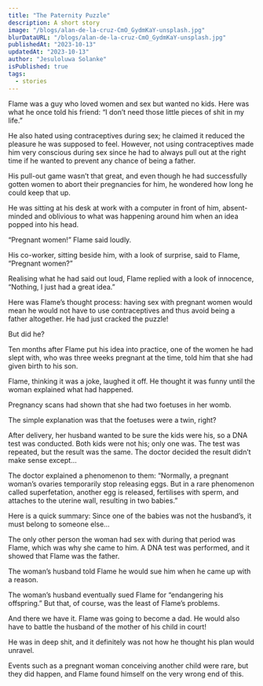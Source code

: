 ```yaml
---
title: "The Paternity Puzzle"
description: A short story
image: "/blogs/alan-de-la-cruz-CmO_GydmKaY-unsplash.jpg"
blurDataURL: "/blogs/alan-de-la-cruz-CmO_GydmKaY-unsplash.jpg"
publishedAt: "2023-10-13"
updatedAt: "2023-10-13"
author: "Jesuloluwa Solanke"
isPublished: true
tags:
  - stories
---
```


Flame was a guy who loved women and sex but wanted no kids. Here was what he once told his friend: “I don’t need those little pieces of shit in my life.”

He also hated using contraceptives during sex; he claimed it reduced the pleasure he was supposed to feel. However, not using contraceptives made him very conscious during sex since he had to always pull out at the right time if he wanted to prevent any chance of being a father.

His pull-out game wasn’t that great, and even though he had successfully gotten women to abort their pregnancies for him, he wondered how long he could keep that up.

He was sitting at his desk at work with a computer in front of him, absent-minded and oblivious to what was happening around him when an idea popped into his head.

“Pregnant women!” Flame said loudly.

His co-worker, sitting beside him, with a look of surprise, said to Flame, “Pregnant women?”

Realising what he had said out loud, Flame replied with a look of innocence, “Nothing, I just had a great idea.”

Here was Flame’s thought process: having sex with pregnant women would mean he would not have to use contraceptives and thus avoid being a father altogether. He had just cracked the puzzle!

But did he?

Ten months after Flame put his idea into practice, one of the women he had slept with, who was three weeks pregnant at the time, told him that she had given birth to his son.

Flame, thinking it was a joke, laughed it off. He thought it was funny until the woman explained what had happened.

Pregnancy scans had shown that she had two foetuses in her womb.

The simple explanation was that the foetuses were a twin, right?

After delivery, her husband wanted to be sure the kids were his, so a DNA test was conducted. Both kids were not his; only one was. The test was repeated, but the result was the same. The doctor decided the result didn’t make sense except…

The doctor explained a phenomenon to them: “Normally, a pregnant woman’s ovaries temporarily stop releasing eggs. But in a rare phenomenon called superfetation, another egg is released, fertilises with sperm, and attaches to the uterine wall, resulting in two babies.”

Here is a quick summary: Since one of the babies was not the husband’s, it must belong to someone else…

The only other person the woman had sex with during that period was Flame, which was why she came to him. A DNA test was performed, and it showed that Flame was the father.

The woman’s husband told Flame he would sue him when he came up with a reason.

The woman’s husband eventually sued Flame for “endangering his offspring.” But that, of course, was the least of Flame’s problems.

And there we have it. Flame was going to become a dad. He would also have to battle the husband of the mother of his child in court!

He was in deep shit, and it definitely was not how he thought his plan would unravel.

Events such as a pregnant woman conceiving another child were rare, but they did happen, and Flame found himself on the very wrong end of this.
